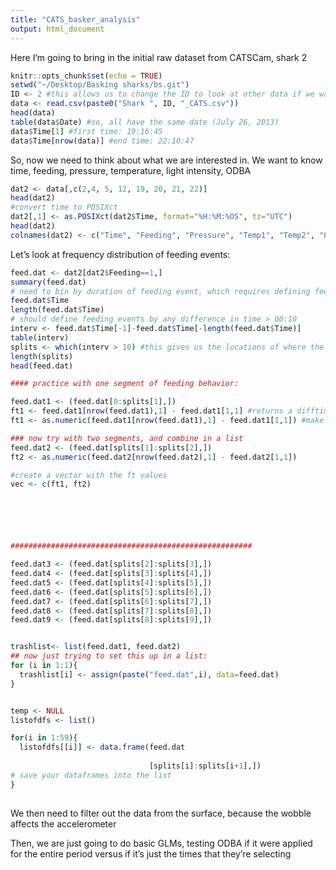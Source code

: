 ```yaml
---
title: "CATS_basker_analysis"
output: html_document
---
```


Here I'm going to bring in the initial raw dataset from CATSCam, shark 2
```r
knitr::opts_chunk$set(echo = TRUE)
setwd("~/Desktop/Basking sharks/bs.git")
ID <- 2 #this allows us to change the ID to look at other data if we want to 
data <- read.csv(paste0("Shark ", ID, "_CATS.csv"))
head(data)
table(data$Date) #so, all have the same date (July 26, 2013)
data$Time[1] #first time: 19:16:45
data$Time[nrow(data)] #end time: 22:10:47
```
So, now we need to think about what we are interested in. We want to know time, feeding, pressure, temperature, light intensity, ODBA

```r
dat2 <- data[,c(2,4, 5, 12, 19, 20, 21, 22)]
head(dat2)
#convert time to POSIXct
dat2[,1] <- as.POSIXct(dat2$Time, format="%H:%M:%OS", tz="UTC")
head(dat2)
colnames(dat2) <- c("Time", "Feeding", "Pressure", "Temp1", "Temp2", "Light", "Temp.ext", "ODBA") #still don't know what some of these things are - need to ask Heather
```


Let's look at frequency distribution of feeding events:
```r
feed.dat <- dat2[dat2$Feeding==1,]
summary(feed.dat)
# need to bin by duration of feeding event, which requires defining feeding events
feed.dat$Time
length(feed.dat$Time)
# should define feeding events by any difference in time > 00:10
interv <- feed.dat$Time[-1]-feed.dat$Time[-length(feed.dat$Time)]
table(interv)
splits <- which(interv > 10) #this gives us the locations of where the difference is greater than 10
length(splits)
head(feed.dat)

#### practice with one segment of feeding behavior: 

feed.dat1 <- (feed.dat[0:splits[1],])
ft1 <- feed.dat1[nrow(feed.dat1),1] - feed.dat1[1,1] #returns a difftime object and time difference that gives you the duration of the feeding event
ft1 <- as.numeric(feed.dat1[nrow(feed.dat1),1] - feed.dat1[1,1]) #make numeric

### now try with two segments, and combine in a list
feed.dat2 <- (feed.dat[splits[1]:splits[2],])
ft2 <- as.numeric(feed.dat2[nrow(feed.dat2),1] - feed.dat2[1,1]) 

#create a vector with the ft values
vec <- c(ft1, ft2)






######################################################

feed.dat3 <- (feed.dat[splits[2]:splits[3],])
feed.dat4 <- (feed.dat[splits[3]:splits[4],])
feed.dat5 <- (feed.dat[splits[4]:splits[5],])
feed.dat6 <- (feed.dat[splits[5]:splits[6],])
feed.dat7 <- (feed.dat[splits[6]:splits[7],])
feed.dat8 <- (feed.dat[splits[7]:splits[8],])
feed.dat9 <- (feed.dat[splits[8]:splits[9],])


trashlist<- list(feed.dat1, feed.dat2)
## now just trying to set this up in a list:
for (i in 1:1){
  trashlist[i] <- assign(paste("feed.dat",i), data=feed.dat) 
}


temp <- NULL
listofdfs <- list()

for(i in 1:59){
  listofdfs[[i]] <- data.frame(feed.dat
                               
                               [splits[i]:splits[i+1],])
# save your dataframes into the list
}
  


```

We then need to filter out the data from the surface, because the wobble affects the accelerometer 


Then, we are just going to do basic GLMs, testing ODBA if it were applied for the entire period versus if it's just the times that they're selecting
